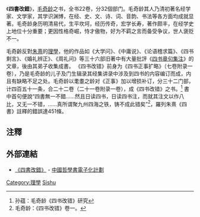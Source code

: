 《'''四書改錯'''》，[[毛奇龄|毛奇龄]]之书，全书22卷，分32個部门。毛奇龄其人乃清初著名经学家、文学家，其学识渊博，在经、史、文、诗、词、音韵、书法等各方面均成就显著。毛奇龄身历明清易代，生平坎坷，经历传奇，宏学长寿，著作颇丰，在经学史上地位十分重要；更因性格奇崛，恃才傲物，好为不羁之言而备受争议，世人褒贬不一。

毛奇齡反對[[朱熹|朱熹]]的[[理學|理學]]，他的作品如《大学问》、《中庸说》、《论语稽求篇》、《四书剩言》、《婚礼辨正》、《周礼问》等三十六部旧著中有大量批評《[[四书章句集注|四书章句集注]]》的文章，後由其弟子收集成書。 
《四书改错》前身为《四书正事扩略》（七卷附录一卷），乃是毛奇龄的儿子及门生辑录其经集讲录中涉及到四书的内容编订而成，内且有缺略不足之处。毛奇龄以耄耋之龄对《正事》加以增损补订，分三十二门部，计四百五十一条，合二十二卷（二十一卷附录一卷），成《四书改错》之书。<ref>孙蕴：毛奇龄《四书改错》研究</ref> 
書中首句便說“四書無一不錯……然且日读四书，日读四书注，而就其注文以作八比，又无一不错，……真所谓聚九州四海之铁，铸不成此错矣”<ref>毛奇龄：《四书改错》卷一。</ref>，羅列朱熹《四書》註釋的錯誤達451條。

==注釋==
{{reflist}}

==外部連結==
*[http://ctext.org/library.pl?if=gb&res=1845  《四書改錯》]{{Wayback|url=http://ctext.org/library.pl?if=gb&res=1845 |date=20160304193934 }} - [[中國哲學書電子化計劃|中國哲學書電子化計劃]]

[[Category:理學|Category:理學]]
[[Category:儒学著作|Sishu]]